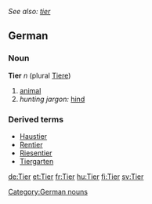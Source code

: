 ''See also: [[tier]]''
==German==
===Noun===
'''Tier''' ''n'' (plural [[Tiere]])
#[[animal]]
#''hunting jargon:'' [[hind]]

===Derived terms===
*[[Haustier]]
*[[Rentier]]
*[[Riesentier]]
*[[Tiergarten]]

[[Category:German nouns]]

[[de:Tier]]
[[et:Tier]]
[[fr:Tier]]
[[hu:Tier]]
[[fi:Tier]]
[[sv:Tier]]